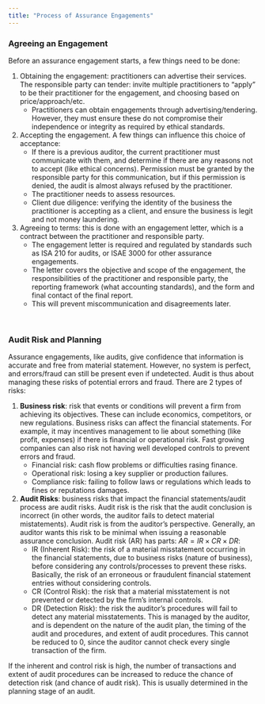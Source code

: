 ```yaml
---
title: "Process of Assurance Engagements"
---
```


### Agreeing an Engagement

Before an assurance engagement starts, a few things need to be done:

1.  Obtaining the engagement: practitioners can advertise their services. The responsible party can tender: invite multiple practitioners to "apply" to be their practitioner for the engagement, and choosing based on price/approach/etc.
    -   Practitioners can obtain engagements through advertising/tendering. However, they must ensure these do not compromise their independence or integrity as required by ethical standards.
2.  Accepting the engagement. A few things can influence this choice of acceptance:
    -   If there is a previous auditor, the current practitioner must communicate with them, and determine if there are any reasons not to accept (like ethical concerns). Permission must be granted by the responsible party for this communication, but if this permission is denied, the audit is almost always refused by the practitioner.
    -   The practitioner needs to assess resources.
    -   Client due diligence: verifying the identity of the business the practitioner is accepting as a client, and ensure the business is legit and not money laundering.
3.  Agreeing to terms: this is done with an engagement letter, which is a contract between the practitioner and responsible party.
    -   The engagement letter is required and regulated by standards such as ISA 210 for audits, or ISAE 3000 for other assurance engagements.
    -   The letter covers the objective and scope of the engagement, the responsibilities of the practitioner and responsible party, the reporting framework (what accounting standards), and the form and final contact of the final report.
    -   This will prevent miscommunication and disagreements later.

<br />

### Audit Risk and Planning

Assurance engagements, like audits, give confidence that information is accurate and free from material statement. However, no system is perfect, and errors/fraud can still be present even if undetected. Audit is thus about managing these risks of potential errors and fraud. There are 2 types of risks:

1.  **Business risk**: risk that events or conditions will prevent a firm from achieving its objectives. These can include economics, competitors, or new regulations. Business risks can affect the financial statements. For example, it may incentives management to lie about something (like profit, expenses) if there is financial or operational risk. Fast growing companies can also risk not having well developed controls to prevent errors and fraud.
    -   Financial risk: cash flow problems or difficulties rasing finance.
    -   Operational risk: losing a key supplier or production failures.
    -   Compliance risk: failing to follow laws or regulations which leads to fines or reputations damages.
2.  **Audit Risks**: business risks that impact the financial statements/audit process are audit risks. Audit risk is the risk that the audit conclusion is incorrect (in other words, the auditor fails to detect material mistatements). Audit risk is from the auditor's perspective. Generally, an auditor wants this risk to be minimal when issuing a reasonable assurance conclusion. Audit risk (AR) has parts: $AR=IR\times CR \times DR$:
    -   IR (Inherent Risk): the risk of a material misstatement occurring in the financial statements, due to business risks (nature of business), before considering any controls/processes to prevent these risks. Basically, the risk of an erroneous or fraudulent financial statement entries without considering controls.
    -   CR (Control Risk): the risk that a material misstatement is not prevented or detected by the firm's internal controls.
    -   DR (Detection Risk): the risk the auditor's procedures will fail to detect any material misstatements. This is managed by the auditor, and is dependent on the nature of the audit plan, the timing of the audit and procedures, and extent of audit procedures. This cannot be reduced to 0, since the auditor cannot check every single transaction of the firm.

If the inherent and control risk is high, the number of transactions and extent of audit procedures can be increased to reduce the chance of detection risk (and chance of audit risk). This is usually determined in the planning stage of an audit.